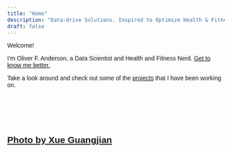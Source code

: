 ```yaml
---
title: "Home"
description: "Data-drive Solutions. Inspired to Optimize Health & Fitness."
draft: false
---
```

<head>
<link href="https://fonts.googleapis.com/css2?family=Montserrat&display=swap" rel="stylesheet">
<link rel="stylesheet" type="text/css" href="css/styles.css">
<style>
body {
      font-family: 'Montserrat', sans-serif;
      background-image: url('/images/home-background.jpg');
      background-size: cover;
    }
  </style>
</head>

<span style="background-color:rgba(240,240,240,.25)">Welcome!</span>

<span style="background-color:rgba(240,240,240,.25)">I'm Oliver F. Anderson, a Data Scientist and Health and Fitness Nerd.
[Get to know me better.](about.qmd "Get to know me better")</span>

<span style="background-color:rgba(240,240,240,.25)">Take a look around and check out some of the [projects](projects.qmd "projects") that I have been working on.</span>

<br>
<br>
<br>
<br>





<a href="https://www.pexels.com/photo/aerial-shot-of-mountain-1731427/" target="_blank" class="small-link">Photo by Xue Guangjian</a>
---
